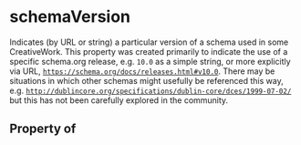   

# schemaVersion

Indicates (by URL or string) a particular version of a schema used in some CreativeWork. This property was created primarily to
    indicate the use of a specific schema.org release, e.g. <code>10.0</code> as a simple string, or more explicitly via URL, <code>https://schema.org/docs/releases.html#v10.0</code>. There may be situations in which other schemas might usefully be referenced this way, e.g. <code>http://dublincore.org/specifications/dublin-core/dces/1999-07-02/</code> but this has not been carefully explored in the community.

## Property of



